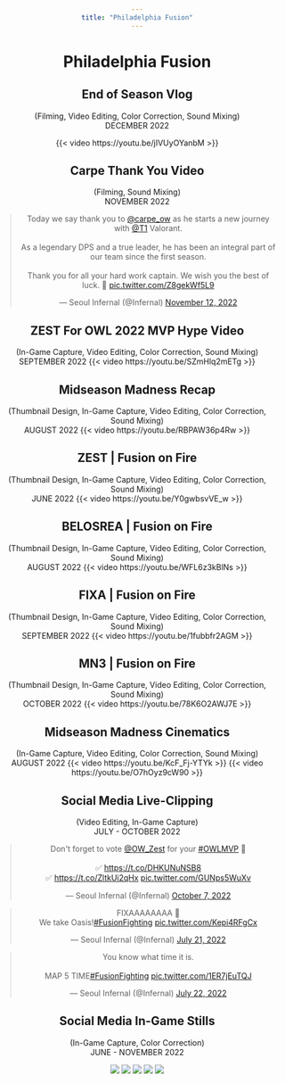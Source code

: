 ```yaml
---
title: "Philadelphia Fusion"
---
```


```{=html}
<style>
*{
    text-align: center;
}
</style>
```
# Philadelphia Fusion

## End of Season Vlog
(Filming, Video Editing, Color Correction, Sound Mixing) <br>
DECEMBER 2022

{{< video https://youtu.be/jIVUyOYanbM >}}

## Carpe Thank You Video
(Filming, Sound Mixing)<br>
NOVEMBER 2022

<blockquote class="twitter-tweet" data-media-max-width="560" data-theme="dark"><p lang="en" dir="ltr">Today we say thank you to <a href="https://twitter.com/carpe_ow?ref_src=twsrc%5Etfw">@carpe_ow</a> as he starts a new journey with <a href="https://twitter.com/T1?ref_src=twsrc%5Etfw">@T1</a> Valorant.<br><br>As a legendary DPS and a true leader, he has been an integral part of our team since the first season.<br><br>Thank you for all your hard work captain. We wish you the best of luck. 🫡 <a href="https://t.co/Z8gekWf5L9">pic.twitter.com/Z8gekWf5L9</a></p>&mdash; Seoul Infernal (@Infernal) <a href="https://twitter.com/Infernal/status/1591219222411198465?ref_src=twsrc%5Etfw">November 12, 2022</a></blockquote> <script async src="https://platform.twitter.com/widgets.js" charset="utf-8"></script>

## ZEST For OWL 2022 MVP Hype Video
(In-Game Capture, Video Editing, Color Correction, Sound Mixing) <br>
SEPTEMBER 2022
{{< video https://youtu.be/SZmHlq2mETg >}}

## Midseason Madness Recap
(Thumbnail Design, In-Game Capture, Video Editing, Color Correction, Sound Mixing) <br>
AUGUST 2022
{{< video https://youtu.be/RBPAW36p4Rw >}}

## ZEST | Fusion on Fire
(Thumbnail Design, In-Game Capture, Video Editing, Color Correction, Sound Mixing) <br>
JUNE 2022
{{< video https://youtu.be/Y0gwbsvVE_w >}}

## BELOSREA | Fusion on Fire
(Thumbnail Design, In-Game Capture, Video Editing, Color Correction, Sound Mixing) <br>
AUGUST 2022
{{< video https://youtu.be/WFL6z3kBlNs >}}

## FIXA | Fusion on Fire
(Thumbnail Design, In-Game Capture, Video Editing, Color Correction, Sound Mixing) <br>
SEPTEMBER 2022
{{< video https://youtu.be/1fubbfr2AGM >}}

## MN3 | Fusion on Fire
(Thumbnail Design, In-Game Capture, Video Editing, Color Correction, Sound Mixing) <br>
OCTOBER 2022
{{< video https://youtu.be/78K6O2AWJ7E >}}

## Midseason Madness Cinematics
(In-Game Capture, Video Editing, Color Correction, Sound Mixing) <br>
AUGUST 2022
{{< video https://youtu.be/KcF_Fj-YTYk >}}
{{< video https://youtu.be/O7hOyz9cW90 >}}

## Social Media Live-Clipping
(Video Editing, In-Game Capture) <br>
JULY - OCTOBER 2022

<blockquote class="twitter-tweet" data-theme="dark"><p lang="en" dir="ltr">Don&#39;t forget to vote <a href="https://twitter.com/OW_Zest?ref_src=twsrc%5Etfw">@OW_Zest</a> for your <a href="https://twitter.com/hashtag/OWLMVP?src=hash&amp;ref_src=twsrc%5Etfw">#OWLMVP</a> 🔨<br><br>✅ <a href="https://t.co/DHKUNuNSB8">https://t.co/DHKUNuNSB8</a><br>✅ <a href="https://t.co/ZltkUi2qHx">https://t.co/ZltkUi2qHx</a> <a href="https://t.co/GUNps5WuXv">pic.twitter.com/GUNps5WuXv</a></p>&mdash; Seoul Infernal (@Infernal) <a href="https://twitter.com/Infernal/status/1578421486016434176?ref_src=twsrc%5Etfw">October 7, 2022</a></blockquote> <script async src="https://platform.twitter.com/widgets.js" charset="utf-8"></script>

<blockquote class="twitter-tweet" data-theme="dark"><p lang="en" dir="ltr">FIXAAAAAAAA 🥹<br>We take Oasis!<a href="https://twitter.com/hashtag/FusionFighting?src=hash&amp;ref_src=twsrc%5Etfw">#FusionFighting</a> <a href="https://t.co/Kepi4RFgCx">pic.twitter.com/Kepi4RFgCx</a></p>&mdash; Seoul Infernal (@Infernal) <a href="https://twitter.com/Infernal/status/1549964128566906881?ref_src=twsrc%5Etfw">July 21, 2022</a></blockquote> <script async src="https://platform.twitter.com/widgets.js" charset="utf-8"></script>

<blockquote class="twitter-tweet" data-theme="dark"><p lang="en" dir="ltr">You know what time it is.<br><br>MAP 5 TIME<a href="https://twitter.com/hashtag/FusionFighting?src=hash&amp;ref_src=twsrc%5Etfw">#FusionFighting</a> <a href="https://t.co/1ER7jEuTQJ">pic.twitter.com/1ER7jEuTQJ</a></p>&mdash; Seoul Infernal (@Infernal) <a href="https://twitter.com/Infernal/status/1550306751974494208?ref_src=twsrc%5Etfw">July 22, 2022</a></blockquote> <script async src="https://platform.twitter.com/widgets.js" charset="utf-8"></script>

## Social Media In-Game Stills
(In-Game Capture, Color Correction) <br>
JUNE - NOVEMBER 2022

![](MEDIA/FUSION/fusion1.png)
![](MEDIA/FUSION/fusion2.png)
![](MEDIA/FUSION/fusion3.png)
![](MEDIA/FUSION/fusion4.png)
![](MEDIA/FUSION/fusion5.jpg)
